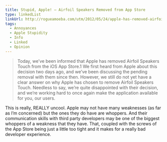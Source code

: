 ```yaml
---
title: Stupid, Apple! — Airfoil Speakers Removed from App Store
type: linkedList
linkUrl: http://rogueamoeba.com/utm/2012/05/24/apple-has-removed-airfoil-speakers-touch-from-the-ios-app-store/
tags:
  - Annoyances
  - Apple Stupidity
  - Info
  - Linked
  - Opinion
---
```


> Today, we’ve been informed that Apple has removed Airfoil Speakers Touch from the iOS App Store.1 We first heard from Apple about this decision two days ago, and we’ve been discussing the pending removal with them since then. However, we still do not yet have a clear answer on why Apple has chosen to remove Airfoil Speakers Touch. Needless to say, we’re quite disappointed with their decision, and we’re working hard to once again make the application available for you, our users.

This is really, REALLY uncool. Apple may not have many weaknesses (as far as I’m concerned) but the ones they do have are whoppers. And their communication skills with third party developers may be one of the biggest whoppers of a weakness that they have. That, coupled with the screws of the App Store being just a little too tight and it makes for a really bad developer experience.
